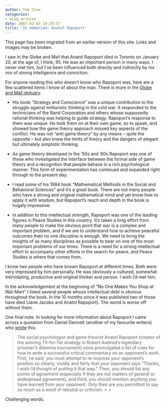 ```yaml
---
author: Tom Slee
categories:
- blog archive
date: 2007-02-03 19:29:57
title: 'In memoriam: Anatol Rapoport'
---
```


::: {.callout-note}

This page has been migrated from an earlier version of this site. 
Links and images may be broken.

:::



				

I saw in the Globe and Mail that Anatol Rapoport died in Toronto on January 20, at the age of, I think, 95. He was an important person in many ways. I never met him, but I've been influenced both directly and indirectly by his mix of strong intelligence and conviction.




For anyone reading this who doesn't know who Rapoport was, here are a few scattered items I know of about the man. There is more in the [Globe and Mail obituary](http://www.theglobeandmail.com/servlet/story/LAC.20070131.OBRAPO31/TPStory/?query=rapoport).




  * His book "Strategy and Conscience" was a unique contribution to the struggle against militaristic thinking in the cold war. It responded to the technicians of the Rand Corporation and others whose supposedly rational thinking was helping to guide strategy. Rapoport's response to them was unique. He took them on at their own game, so to speak, and showed how the game theory approach missed key aspects of the conflict. He was not "anti game theory" by any means -- quite the opposite -- but also knew the limits of theory and the dangers of elegant but ultimately simplistic thinking.


  * As game theory developed in the '50s and '60s Rapoport was one of those who investigated the interface between the formal side of game theory and a recognition that people behave in a rich psychological manner. This form of experimentation has continued and expanded right through to the present day.


  * I read some of his 1984 book "Mathematical Methods in the Social and Behavioral Sciences" and it's a great book. There are not many people who have a strong and original mathematical mind and yet know how to apply it with wisdom, but Rapoport's reach and depth in the book is hugely impressive.


  * In addition to this intellectual strength, Rapoport was one of the leading figures in Peace Studies in this country. It's taken a long effort from many people to make the obvious point that war is a complex and important problem, and if we are to understand how to achieve peaceful outcomes then no one discipline is enough. We need to bring the insights of as many disciplines as possible to bear on one of the most important problems of our times. There is a need for a strong intellectual effort to accompany other efforts in the search for peace, and Peace Studies is where that comes from.



I know two people who have known Rapoport at different times. Both were very impressed by him personally. He was obviously a cultured, somewhat intimidating, productive and original thinker and person. I wish I'd met him.  
  
In the acknowledgement at the beginning of "No One Makes You Shop at Wal-Mart" I listed several people whose intellectual debt is obvious throughout the book. In the 10 months since it was published two of those have died (Jane Jacobs and Anatol Rapoport). The world is worse off without them.




One final note. In looking for more information about Rapoport I came across a quotation from Daniel Dennett (another of my favourite writers) who [wrote](http://ase.tufts.edu/cogstud/papers/dawkinsreview.pdf) this:

<blockquote>The social psychologist and game theorist Anatol Rapoport (creator of the winning Tit-for-Tat strategy in Robert Axelrod’s legendary prisoner’s dilemma tournament) once promulgated a list of rules for how to write a successful critical commentary on an opponent’s work. First, he said, you must attempt to re-express your opponent’s position so clearly, vividly and fairly that your opponent says “Thanks, I wish I’d thought of putting it that way.” Then, you should list any points of agreement (especially if they are not matters of general or widespread agreement), and third, you should mention anything you have learned from your opponent. Only then are you permitted to say so much as a word of rebuttal or criticism.
> 
> </blockquote>

Challenging words.


		
